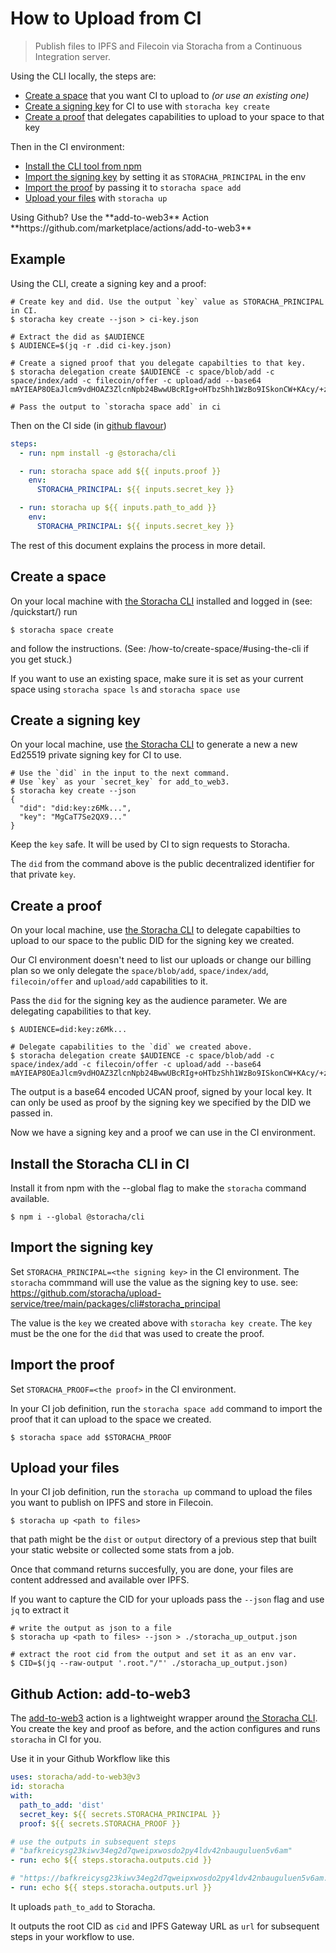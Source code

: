 
# How to Upload from CI

> Publish files to IPFS and Filecoin via Storacha from a Continuous Integration server.

Using the CLI locally, the steps are:

- [Create a space](#create-a-space) that you want CI to upload to _(or use an existing one)_
- [Create a signing key](#create-a-signing-key) for CI to use with `storacha key create`
- [Create a proof](#create-a-proof) that delegates capabilities to upload to your space to that key

Then in the CI environment:

- [Install the CLI tool from npm](#install-the-storacha-cli-in-ci)
- [Import the signing key](#import-the-signing-key) by setting it as `STORACHA_PRINCIPAL` in the env
- [Import the proof](#import-the-proof) by passing it to `storacha space add`
- [Upload your files](#upload-your-files) with `storacha up`

<Callout type='info'>
  Using Github? Use the **add-to-web3** Action **https://github.com/marketplace/actions/add-to-web3**
</Callout>

## Example

Using the CLI, create a signing key and a proof:

```shell
# Create key and did. Use the output `key` value as STORACHA_PRINCIPAL in CI.
$ storacha key create --json > ci-key.json

# Extract the did as $AUDIENCE
$ AUDIENCE=$(jq -r .did ci-key.json)

# Create a signed proof that you delegate capabilties to that key. 
$ storacha delegation create $AUDIENCE -c space/blob/add -c space/index/add -c filecoin/offer -c upload/add --base64
mAYIEAP8OEaJlcm9vdHOAZ3ZlcnNpb24BwwUBcRIg+oHTbzShh1WzBo9ISkonCW+KAcy/+zW8Zb...

# Pass the output to `storacha space add` in ci
```

Then on the CI side (in [github flavour](https://github.com/storacha/add-to-web3/blob/abc09576bd0f06e881b250012cc94c535b2d577f/action.yml#L42-L54))

```yaml
steps:
  - run: npm install -g @storacha/cli

  - run: storacha space add ${{ inputs.proof }}
    env:
      STORACHA_PRINCIPAL: ${{ inputs.secret_key }}

  - run: storacha up ${{ inputs.path_to_add }}
    env:
      STORACHA_PRINCIPAL: ${{ inputs.secret_key }}
```

The rest of this document explains the process in more detail.

## Create a space

On your local machine with [the Storacha CLI][] installed and logged in (see: /quickstart/) run

```shell
$ storacha space create
```

and follow the instructions. (See: /how-to/create-space/#using-the-cli if you get stuck.)

If you want to use an existing space, make sure it is set as your current space using `storacha space ls` and `storacha space use`

## Create a signing key

On your local machine, use [the Storacha CLI][] to generate a new a new Ed25519 private signing key for CI to use.

```shell
# Use the `did` in the input to the next command. 
# Use `key` as your `secret_key` for add_to_web3.
$ storacha key create --json
{
  "did": "did:key:z6Mk...",
  "key": "MgCaT7Se2QX9..."
}
```

Keep the `key` safe. It will be used by CI to sign requests to Storacha.

The `did` from the command above is the public decentralized identifier for that private `key`.

## Create a proof

On your local machine, use [the Storacha CLI][] to delegate capabilties to upload to our space to the public DID for the signing key we created.

Our CI environment doesn't need to list our uploads or change our billing plan so we only delegate the `space/blob/add`, `space/index/add`, `filecoin/offer` and `upload/add` capabilities to it.

Pass the `did` for the signing key as the audience parameter. We are delegating capabilities to that key.

```shell
$ AUDIENCE=did:key:z6Mk...

# Delegate capabilities to the `did` we created above.
$ storacha delegation create $AUDIENCE -c space/blob/add -c space/index/add -c filecoin/offer -c upload/add --base64
mAYIEAP8OEaJlcm9vdHOAZ3ZlcnNpb24BwwUBcRIg+oHTbzShh1WzBo9ISkonCW+KAcy/+zW8Zb...
```

The output is a base64 encoded UCAN proof, signed by your local key. It can only be used as proof by the signing key we specified by the DID we passed in.

Now we have a signing key and a proof we can use in the CI environment.

## Install the Storacha CLI in CI

Install it from npm with the --global flag to make the `storacha` command available.

```shell
$ npm i --global @storacha/cli
```

## Import the signing key

Set `STORACHA_PRINCIPAL=<the signing key>` in the CI environment. The `storacha` commmand will use the value as the signing key to use. see: https://github.com/storacha/upload-service/tree/main/packages/cli#storacha_principal

The value is the `key` we created above with `storacha key create`. The `key` must be the one for the `did` that was used to create the proof.

## Import the proof

Set `STORACHA_PROOF=<the proof>` in the CI environment.

In your CI job definition, run the `storacha space add` command to import the proof that it can upload to the space we created.

```shell
$ storacha space add $STORACHA_PROOF
```

## Upload your files

In your CI job definition, run the `storacha up` command to upload the files you want to publish on IPFS and store in Filecoin.

```shell
$ storacha up <path to files>
```

that path might be the `dist` or `output` directory of a previous step that built your static website or collected some stats from a job.

Once that command returns succesfully, you are done, your files are content addressed and available over IPFS.

If you want to capture the CID for your uploads pass the `--json` flag and use `jq` to extract it

```shell
# write the output as json to a file
$ storacha up <path to files> --json > ./storacha_up_output.json

# extract the root cid from the output and set it as an env var.
$ CID=$(jq --raw-output '.root."/"' ./storacha_up_output.json)
```

## Github Action: add-to-web3

The [add-to-web3][] action is a lightweight wrapper around [the Storacha CLI][]. You create the key and proof as before, and the action configures and runs `storacha` in CI for you.

Use it in your Github Workflow like this

```yaml
uses: storacha/add-to-web3@v3
id: storacha
with:
  path_to_add: 'dist'
  secret_key: ${{ secrets.STORACHA_PRINCIPAL }}
  proof: ${{ secrets.STORACHA_PROOF }}

# use the outputs in subsequent steps
# "bafkreicysg23kiwv34eg2d7qweipxwosdo2py4ldv42nbauguluen5v6am"
- run: echo ${{ steps.storacha.outputs.cid }}

# "https://bafkreicysg23kiwv34eg2d7qweipxwosdo2py4ldv42nbauguluen5v6am.ipfs.storacha.link"
- run: echo ${{ steps.storacha.outputs.url }}
```

It uploads `path_to_add` to Storacha.

It outputs the root CID as `cid` and IPFS Gateway URL as `url` for subsequent steps in your workflow to use.

[the Storacha CLI]: https://github.com/storacha/upload-service/tree/main/packages/cli

[add-to-web3]: https://github.com/storacha/add-to-web3
